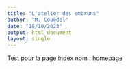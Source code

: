 ```yaml
---
title: "L'atelier des embruns"
author: "M. Couëdel"
date: "18/10/2023"
output: html_document
layout: single
---
```

Test pour la page index nom : homepage